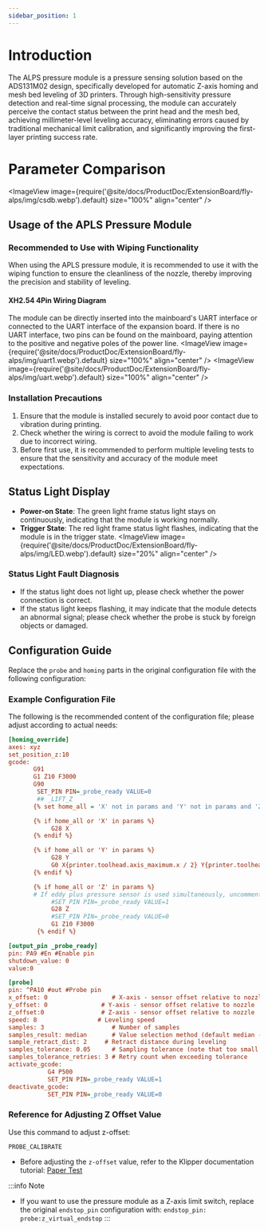 ```yaml
---
sidebar_position: 1
---
```


# Introduction
The ALPS pressure module is a pressure sensing solution based on the ADS131M02 design, specifically developed for automatic Z-axis homing and mesh bed leveling of 3D printers. Through high-sensitivity pressure detection and real-time signal processing, the module can accurately perceive the contact status between the print head and the mesh bed, achieving millimeter-level leveling accuracy, eliminating errors caused by traditional mechanical limit calibration, and significantly improving the first-layer printing success rate.

# Parameter Comparison
<ImageView image={require('@site/docs/ProductDoc/ExtensionBoard/fly-alps/img/csdb.webp').default} size="100%" align="center" />

## Usage of the APLS Pressure Module

### Recommended to Use with Wiping Functionality
When using the APLS pressure module, it is recommended to use it with the wiping function to ensure the cleanliness of the nozzle, thereby improving the precision and stability of leveling.

#### XH2.54 4Pin Wiring Diagram
The module can be directly inserted into the mainboard's UART interface or connected to the UART interface of the expansion board. If there is no UART interface, two pins can be found on the mainboard, paying attention to the positive and negative poles of the power line.
<ImageView image={require('@site/docs/ProductDoc/ExtensionBoard/fly-alps/img/uart1.webp').default} size="100%" align="center" />
<ImageView image={require('@site/docs/ProductDoc/ExtensionBoard/fly-alps/img/uart.webp').default} size="100%" align="center" />

### Installation Precautions
1. Ensure that the module is installed securely to avoid poor contact due to vibration during printing.
2. Check whether the wiring is correct to avoid the module failing to work due to incorrect wiring.
3. Before first use, it is recommended to perform multiple leveling tests to ensure that the sensitivity and accuracy of the module meet expectations.

## Status Light Display
- **Power-on State**: The green light frame status light stays on continuously, indicating that the module is working normally.
- **Trigger State**: The red light frame status light flashes, indicating that the module is in the trigger state.
<ImageView image={require('@site/docs/ProductDoc/ExtensionBoard/fly-alps/img/LED.webp').default} size="20%" align="center" />

### Status Light Fault Diagnosis
- If the status light does not light up, please check whether the power connection is correct.
- If the status light keeps flashing, it may indicate that the module detects an abnormal signal; please check whether the probe is stuck by foreign objects or damaged.

## Configuration Guide
Replace the `probe` and `homing` parts in the original configuration file with the following configuration:

### Example Configuration File
The following is the recommended content of the configuration file; please adjust according to actual needs:


```cfg
[homing_override]
axes: xyz
set_position_z:10
gcode:
       G91
       G1 Z10 F3000
       G90
        SET_PIN PIN=_probe_ready VALUE=0
        ## _LIFT_Z
       {% set home_all = 'X' not in params and 'Y' not in params and 'Z' not in params %}

       {% if home_all or 'X' in params %}
            G28 X
       {% endif %}

       {% if home_all or 'Y' in params %}
            G28 Y
            G0 X{printer.toolhead.axis_maximum.x / 2} Y{printer.toolhead.axis_maximum.y / 2} F6000
       {% endif %}

       {% if home_all or 'Z' in params %}
       # If eddy plus pressure sensor is used simultaneously, uncomment the following line
            #SET_PIN PIN=_probe_ready VALUE=1 
            G28 Z 
            #SET_PIN PIN=_probe_ready VALUE=0
            G1 Z10 F3000           
        {% endif %}

[output_pin _probe_ready]
pin: PA9 #En #Enable pin
shutdown_value: 0
value:0

[probe]
pin: ^PA10 #out #Probe pin
x_offset: 0                  # X-axis - sensor offset relative to nozzle
y_offset: 0               # Y-axis - sensor offset relative to nozzle
z_offset:0                # Z-axis - sensor offset relative to nozzle
speed: 8                 # Leveling speed
samples: 3                   # Number of samples
samples_result: median       # Value selection method (default median - median value)
sample_retract_dist: 2     # Retract distance during leveling
samples_tolerance: 0.05      # Sampling tolerance (note that too small a value may increase the number of samples)
samples_tolerance_retries: 3 # Retry count when exceeding tolerance
activate_gcode:
           G4 P500
           SET_PIN PIN=_probe_ready VALUE=1
deactivate_gcode:
           SET_PIN PIN=_probe_ready VALUE=0  

```

### Reference for Adjusting Z Offset Value
Use this command to adjust z-offset:
```gcode
PROBE_CALIBRATE
```

- Before adjusting the `z-offset` value, refer to the Klipper documentation tutorial: [Paper Test](https://www.klipper3d.org/Bed_Level.html#the-paper-test)

:::info Note
- If you want to use the pressure module as a Z-axis limit switch, replace the original `endstop_pin` configuration with: `endstop_pin: probe:z_virtual_endstop`
:::
